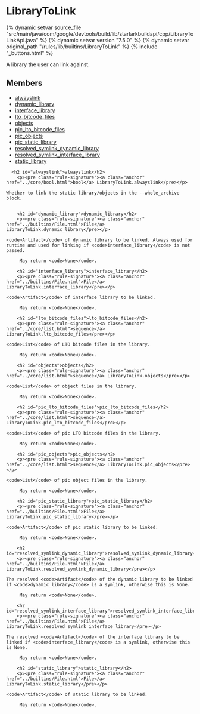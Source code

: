 <html devsite>
<head>
  <meta name="project_path" value="/_project.yaml">
  <meta name="book_path" value="/versions/7.5.0/_book.yaml">
</head>
<body>

<h1 class="page-title" id="modules.LibraryToLink">LibraryToLink</h1>

{% dynamic setvar source_file "src/main/java/com/google/devtools/build/lib/starlarkbuildapi/cpp/LibraryToLinkApi.java" %}
{% dynamic setvar version "7.5.0" %}
{% dynamic setvar original_path "/rules/lib/builtins/LibraryToLink" %}
{% include "_buttons.html" %}
<!-- {% raw %} -->

A library the user can link against.

<h2>Members</h2>
<ul>
    <li>
    <a href="#alwayslink">alwayslink</a>
  </li>
      <li>
    <a href="#dynamic_library">dynamic_library</a>
  </li>
      <li>
    <a href="#interface_library">interface_library</a>
  </li>
      <li>
    <a href="#lto_bitcode_files">lto_bitcode_files</a>
  </li>
      <li>
    <a href="#objects">objects</a>
  </li>
      <li>
    <a href="#pic_lto_bitcode_files">pic_lto_bitcode_files</a>
  </li>
      <li>
    <a href="#pic_objects">pic_objects</a>
  </li>
      <li>
    <a href="#pic_static_library">pic_static_library</a>
  </li>
      <li>
    <a href="#resolved_symlink_dynamic_library">resolved_symlink_dynamic_library</a>
  </li>
      <li>
    <a href="#resolved_symlink_interface_library">resolved_symlink_interface_library</a>
  </li>
      <li>
    <a href="#static_library">static_library</a>
  </li>
  </ul>

      <h2 id="alwayslink">alwayslink</h2>
        <p><pre class="rule-signature"><a class="anchor" href="../core/bool.html">bool</a> LibraryToLink.alwayslink</pre></p>

    Whether to link the static library/objects in the --whole_archive block.


        <h2 id="dynamic_library">dynamic_library</h2>
        <p><pre class="rule-signature"><a class="anchor" href="../builtins/File.html">File</a> LibraryToLink.dynamic_library</pre></p>

    <code>Artifact</code> of dynamic library to be linked. Always used for runtime and used for linking if <code>interface_library</code> is not passed.

         May return <code>None</code>.

        <h2 id="interface_library">interface_library</h2>
        <p><pre class="rule-signature"><a class="anchor" href="../builtins/File.html">File</a> LibraryToLink.interface_library</pre></p>

    <code>Artifact</code> of interface library to be linked.

         May return <code>None</code>.

        <h2 id="lto_bitcode_files">lto_bitcode_files</h2>
        <p><pre class="rule-signature"><a class="anchor" href="../core/list.html">sequence</a> LibraryToLink.lto_bitcode_files</pre></p>

    <code>List</code> of LTO bitcode files in the library.

         May return <code>None</code>.

        <h2 id="objects">objects</h2>
        <p><pre class="rule-signature"><a class="anchor" href="../core/list.html">sequence</a> LibraryToLink.objects</pre></p>

    <code>List</code> of object files in the library.

         May return <code>None</code>.

        <h2 id="pic_lto_bitcode_files">pic_lto_bitcode_files</h2>
        <p><pre class="rule-signature"><a class="anchor" href="../core/list.html">sequence</a> LibraryToLink.pic_lto_bitcode_files</pre></p>

    <code>List</code> of pic LTO bitcode files in the library.

         May return <code>None</code>.

        <h2 id="pic_objects">pic_objects</h2>
        <p><pre class="rule-signature"><a class="anchor" href="../core/list.html">sequence</a> LibraryToLink.pic_objects</pre></p>

    <code>List</code> of pic object files in the library.

         May return <code>None</code>.

        <h2 id="pic_static_library">pic_static_library</h2>
        <p><pre class="rule-signature"><a class="anchor" href="../builtins/File.html">File</a> LibraryToLink.pic_static_library</pre></p>

    <code>Artifact</code> of pic static library to be linked.

         May return <code>None</code>.

        <h2 id="resolved_symlink_dynamic_library">resolved_symlink_dynamic_library</h2>
        <p><pre class="rule-signature"><a class="anchor" href="../builtins/File.html">File</a> LibraryToLink.resolved_symlink_dynamic_library</pre></p>

    The resolved <code>Artifact</code> of the dynamic library to be linked if <code>dynamic_library</code> is a symlink, otherwise this is None.

         May return <code>None</code>.

        <h2 id="resolved_symlink_interface_library">resolved_symlink_interface_library</h2>
        <p><pre class="rule-signature"><a class="anchor" href="../builtins/File.html">File</a> LibraryToLink.resolved_symlink_interface_library</pre></p>

    The resolved <code>Artifact</code> of the interface library to be linked if <code>interface_library</code> is a symlink, otherwise this is None.

         May return <code>None</code>.

        <h2 id="static_library">static_library</h2>
        <p><pre class="rule-signature"><a class="anchor" href="../builtins/File.html">File</a> LibraryToLink.static_library</pre></p>

    <code>Artifact</code> of static library to be linked.

         May return <code>None</code>.


</body>
</html>

<!-- {% endraw %} -->
